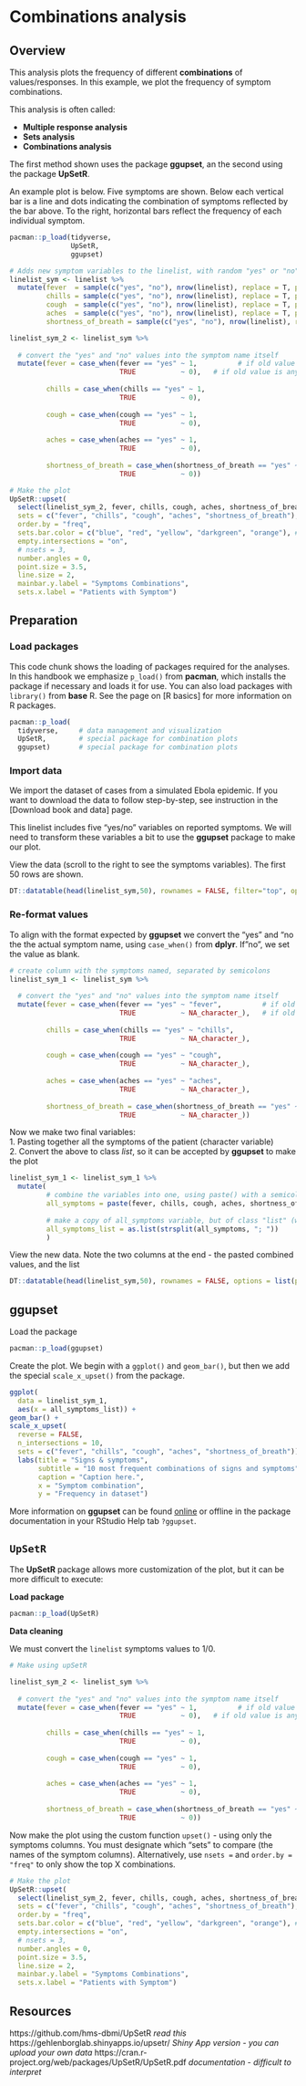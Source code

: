 
# Combinations analysis { }  

<!-- ======================================================= -->
## Overview {  }


This analysis plots the frequency of different **combinations** of values/responses. In this example, we plot the frequency of symptom combinations.  

This analysis is often called:  

* **Multiple response analysis**  
* **Sets analysis**  
* **Combinations analysis**  

The first method shown uses the package **ggupset**, an the second using the package **UpSetR**. 


An example plot is below. Five symptoms are shown. Below each vertical bar is a line and dots indicating the combination of symptoms reflected by the bar above. To the right, horizontal bars reflect the frequency of each individual symptom.


```r
pacman::p_load(tidyverse,
               UpSetR,
               ggupset)

# Adds new symptom variables to the linelist, with random "yes" or "no" values 
linelist_sym <- linelist %>% 
  mutate(fever  = sample(c("yes", "no"), nrow(linelist), replace = T, prob = c(0.80, 0.20)),
         chills = sample(c("yes", "no"), nrow(linelist), replace = T, prob = c(0.20, 0.80)),
         cough  = sample(c("yes", "no"), nrow(linelist), replace = T, prob = c(0.9, 0.15)),
         aches  = sample(c("yes", "no"), nrow(linelist), replace = T, prob = c(0.10, 0.90)),
         shortness_of_breath = sample(c("yes", "no"), nrow(linelist), replace = T))

linelist_sym_2 <- linelist_sym %>% 
  
  # convert the "yes" and "no" values into the symptom name itself
  mutate(fever = case_when(fever == "yes" ~ 1,          # if old value is "yes", new value is "fever"
                           TRUE           ~ 0),   # if old value is anything other than "yes", the new value is NA
         
         chills = case_when(chills == "yes" ~ 1,
                           TRUE           ~ 0),
         
         cough = case_when(cough == "yes" ~ 1,
                           TRUE           ~ 0),
         
         aches = case_when(aches == "yes" ~ 1,
                           TRUE           ~ 0),
         
         shortness_of_breath = case_when(shortness_of_breath == "yes" ~ 1,
                           TRUE           ~ 0))

# Make the plot
UpSetR::upset(
  select(linelist_sym_2, fever, chills, cough, aches, shortness_of_breath),
  sets = c("fever", "chills", "cough", "aches", "shortness_of_breath"),
  order.by = "freq",
  sets.bar.color = c("blue", "red", "yellow", "darkgreen", "orange"), # optional colors
  empty.intersections = "on",
  # nsets = 3,
  number.angles = 0,
  point.size = 3.5,
  line.size = 2, 
  mainbar.y.label = "Symptoms Combinations",
  sets.x.label = "Patients with Symptom")

```
  



<!-- ======================================================= -->
## Preparation {  }

### Load packages {-}

This code chunk shows the loading of packages required for the analyses. In this handbook we emphasize `p_load()` from **pacman**, which installs the package if necessary and loads it for use. You can also load packages with `library()` from **base** R. See the page on [R basics] for more information on R packages.  

```r
pacman::p_load(
  tidyverse,     # data management and visualization
  UpSetR,        # special package for combination plots
  ggupset)       # special package for combination plots
```

<!-- ======================================================= -->
### Import data {-}  

We import the dataset of cases from a simulated Ebola epidemic. If you want to download the data to follow step-by-step, see instruction in the [Download book and data] page.  

This linelist includes five "yes/no" variables on reported symptoms. We will need to transform these variables a bit to use the **ggupset** package to make our plot.  

View the data (scroll to the right to see the symptoms variables). The first 50 rows are shown.  

```r
DT::datatable(head(linelist_sym,50), rownames = FALSE, filter="top", options = list(pageLength = 5, scrollX=T), class = 'white-space: nowrap')
```

<!-- ======================================================= -->
### Re-format values {-}  

To align with the format expected by **ggupset** we convert the "yes" and "no the the actual symptom name, using `case_when()` from **dplyr**. If "no", we set the value as blank. 

```r
# create column with the symptoms named, separated by semicolons
linelist_sym_1 <- linelist_sym %>% 
  
  # convert the "yes" and "no" values into the symptom name itself
  mutate(fever = case_when(fever == "yes" ~ "fever",          # if old value is "yes", new value is "fever"
                           TRUE           ~ NA_character_),   # if old value is anything other than "yes", the new value is NA
         
         chills = case_when(chills == "yes" ~ "chills",
                           TRUE           ~ NA_character_),
         
         cough = case_when(cough == "yes" ~ "cough",
                           TRUE           ~ NA_character_),
         
         aches = case_when(aches == "yes" ~ "aches",
                           TRUE           ~ NA_character_),
         
         shortness_of_breath = case_when(shortness_of_breath == "yes" ~ "shortness_of_breath",
                           TRUE           ~ NA_character_))
```

Now we make two final variables:  
1. Pasting together all the symptoms of the patient (character variable)  
2. Convert the above to class *list*, so it can be accepted by **ggupset** to make the plot  

```r
linelist_sym_1 <- linelist_sym_1 %>% 
  mutate(
         # combine the variables into one, using paste() with a semicolon separating any values
         all_symptoms = paste(fever, chills, cough, aches, shortness_of_breath, sep = "; "),
         
         # make a copy of all_symptoms variable, but of class "list" (which is required to use ggupset() in next step)
         all_symptoms_list = as.list(strsplit(all_symptoms, "; "))
         )
```

View the new data. Note the two columns at the end - the pasted combined values, and the list

```r
DT::datatable(head(linelist_sym,50), rownames = FALSE, options = list(pageLength = 5, scrollX=T), class = 'white-space: nowrap')
```


<!-- ======================================================= -->
## **ggupset** {  }

Load the package

```r
pacman::p_load(ggupset)
```


Create the plot. We begin with a `ggplot()` and `geom_bar()`, but then we add the special `scale_x_upset()` from the package.  

```r
ggplot(
  data = linelist_sym_1,
  aes(x = all_symptoms_list)) +
geom_bar() +
scale_x_upset(
  reverse = FALSE,
  n_intersections = 10,
  sets = c("fever", "chills", "cough", "aches", "shortness_of_breath"))+
  labs(title = "Signs & symptoms",
       subtitle = "10 most frequent combinations of signs and symptoms",
       caption = "Caption here.",
       x = "Symptom combination",
       y = "Frequency in dataset")

```
  
More information on **ggupset** can be found [online](https://rdrr.io/cran/ggupset/man/scale_x_upset.html) or offline in the package documentation in your RStudio Help tab `?ggupset`.  


<!-- ======================================================= -->
## `UpSetR` {  }

The **UpSetR** package allows more customization of the plot, but it can be more difficult to execute:


**Load package**  

```r
pacman::p_load(UpSetR)
```

**Data cleaning**  

We must convert the `linelist` symptoms values to 1/0. 

```r
# Make using upSetR

linelist_sym_2 <- linelist_sym %>% 
  
  # convert the "yes" and "no" values into the symptom name itself
  mutate(fever = case_when(fever == "yes" ~ 1,          # if old value is "yes", new value is "fever"
                           TRUE           ~ 0),   # if old value is anything other than "yes", the new value is NA
         
         chills = case_when(chills == "yes" ~ 1,
                           TRUE           ~ 0),
         
         cough = case_when(cough == "yes" ~ 1,
                           TRUE           ~ 0),
         
         aches = case_when(aches == "yes" ~ 1,
                           TRUE           ~ 0),
         
         shortness_of_breath = case_when(shortness_of_breath == "yes" ~ 1,
                           TRUE           ~ 0))
```

Now make the plot using the custom function `upset()` - using only the symptoms columns. You must designate which "sets" to compare (the names of the symptom columns). Alternatively, use `nsets = ` and `order.by = "freq"` to only show the top X combinations.  

```r

# Make the plot
UpSetR::upset(
  select(linelist_sym_2, fever, chills, cough, aches, shortness_of_breath),
  sets = c("fever", "chills", "cough", "aches", "shortness_of_breath"),
  order.by = "freq",
  sets.bar.color = c("blue", "red", "yellow", "darkgreen", "orange"), # optional colors
  empty.intersections = "on",
  # nsets = 3,
  number.angles = 0,
  point.size = 3.5,
  line.size = 2, 
  mainbar.y.label = "Symptoms Combinations",
  sets.x.label = "Patients with Symptom")

```


<!-- ======================================================= -->
## Resources {  }

https://github.com/hms-dbmi/UpSetR  *read this*
https://gehlenborglab.shinyapps.io/upsetr/ *Shiny App version - you can upload your own data*
https://cran.r-project.org/web/packages/UpSetR/UpSetR.pdf *documentation - difficult to interpret*

